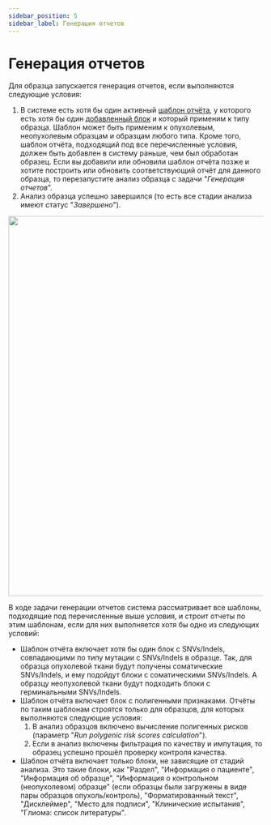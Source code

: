 ```yaml
---
sidebar_position: 5
sidebar_label: Генерация отчетов
---
```


# Генерация отчетов

Для образца запускается генерация отчетов, если выполняются следующие условия:
1. В системе есть хотя бы один активный [шаблон отчёта](/settings/report-templates/report-templates), у
которого есть хотя бы один [добавленный блок](/settings/report-templates/report-templates#add-block) и
который применим к типу образца. Шаблон может быть применим к опухолевым, неопухолевым образцам и
образцам любого типа. Кроме того, шаблон отчёта, подходящий под все перечисленные условия, должен
быть добавлен в систему раньше, чем был обработан образец. Если вы добавили или обновили шаблон
отчёта позже и хотите построить или обновить соответствующий отчёт для данного образца, то перезапустите
анализ образца с задачи "*Генерация отчетов*".
2. Анализ образца успешно завершился (то есть все стадии анализа имеют статус "*Завершено*").

<p align="center">
<img src={require('/img/rus/report_generation.png').default} width="750"/>
</p>

В ходе задачи генерации отчетов система рассматривает все шаблоны, подходящие под перечисленные
выше условия, и строит отчеты по этим шаблонам, если для них выполняется хотя бы одно из следующих условий:
- Шаблон отчёта включает хотя бы один блок с SNVs/Indels, совпадающими по типу мутации с SNVs/Indels в образце.
Так, для образца опухолевой ткани будут получены соматические SNVs/Indels, и ему подойдут блоки
с соматическими SNVs/Indels. А образцу неопухолевой ткани будут подходить блоки с герминальными SNVs/Indels.
- Шаблон отчёта включает блок с полигенными признаками. Отчёты по таким шаблонам строятся только для
образцов, для которых выполняются следующие условия:
   1. В анализ образцов включено вычисление полигенных рисков (параметр "*Run polygenic risk scores calculation*").
   2. Если в анализ включены фильтрация по качеству и импутация, то образец успешно прошёл проверку контроля качества.
- Шаблон отчёта включает только блоки, не зависящие от стадий анализа. Это такие блоки, как "Раздел", "Информация
о пациенте", "Информация об образце", "Информация о контрольном (неопухолевом) образце" (если образцы были
загружены в виде пары образцов опухоль/контроль), "Форматированный текст", "Дисклеймер", "Место для подписи",
"Клинические испытания", "Глиома: список литературы".
